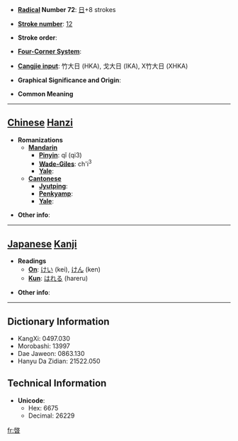 * '''[[Wiktionary:Chinese radical index| Radical]] Number 72''': [[Wiktionary:Chinese radical index 日|日]]+8 strokes

* '''[[Wiktionary:Chinese total strokes index|Stroke number]]''': [[Wiktionary:Chinese total strokes index 12|12]]

* '''Stroke order''': 

* '''[[Wiktionary:Chinese four corner index|Four-Corner System]]''': 

* '''[[Wiktionary:Chinese Cangjie index|Cangjie input]]''': 竹大日 (HKA), 戈大日 (IKA), X竹大日 (XHKA)

* '''Graphical Significance and Origin''': 

* '''Common Meaning'''

----

== [[Chinese]] [[Hanzi]] ==

* '''Romanizations'''
** '''[[Mandarin]]'''
*** '''[[Pinyin]]''': qǐ (qi3)
*** '''[[Wade-Giles]]''': ch'i<sup>3</sup>
*** '''[[Yale]]''': 
** '''[[Cantonese]]'''
*** '''[[Jyutping]]''':
*** '''[[Penkyamp]]''': 
*** '''[[Yale]]''': 

* '''Other info''': 

----

== [[Japanese]] [[Kanji]] ==

* '''Readings'''
** '''[[On]]''': [[けい]] (kei), [[けん]] (ken)
** '''[[Kun]]''': [[はれる]] (hareru)

* '''Other info''':  

----

== Dictionary Information ==

* KangXi: 0497.030
* Morobashi: 13997
* Dae Jaweon: 0863.130
* Hanyu Da Zidian: 21522.050

== Technical Information ==

* '''Unicode''':
** Hex: 6675
** Decimal: 26229

[[fr:晵]]